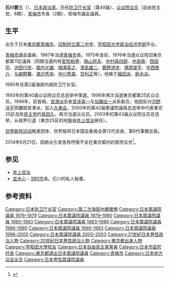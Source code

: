 {{Infobox Officeholder
|name  = 石川 要三
|original_name = 
|native_name_lang = 
|image = 
|imagesize = 250px
|country = {{JPN}}
|office = {{JPN}}第49任[[防衛廳長官|防衛廳長官]]
|term_start = 1990年2月28日
|term_end = 1990年12月29日
|primeminister = [[海部俊樹|海部俊樹]]
|predecessor = [[松本十郎|松本十郎]]
|successor = [[池田行彦|池田行彦]]
|office2       = {{JPN}}[[眾議院_(日本)|眾議院]]議員
|term_start2   = 1996年10月21日
|term_end2     = 2003年10月10日
|predecessor2   =新設選區
|successor2     ={{link-ja|井上信治|井上信治}}
|constituency2  = [[東京都第25區|東京都第25區]]
|term_start3   = 1976年12月10日
|term_end3     = 1993年6月18日
|predecessor3   =新設選區
|successor3     =
|constituency3  = {{link-ja|東京都第11區 (中選舉區)|東京都第11区 (中選挙区)|東京都第11區}}
|office4 = [[File:Flag_of_Ome,_Tokyo.svg|25px]] 第5、6任東京都[[青梅市|青梅市]]市長
|term_start4 = 1967年
|term_end4 = 1975年
|predecessor4   =榎本荣藏
|successor4     =山崎正雄
|birth_date = {{birth date|1925|7|6}}
|birth_place = {{EOJ}}[[東京府|東京府]][[西多摩郡|西多摩郡]]<br/>（現[[東京都|東京都]][[青梅市|青梅市]]）
|death_date = {{death date and age|2014|6|21|1925|7|6|df=y}}
|death_place = {{JPN}}[[東京都|東京都]][[青梅市|青梅市]]
|native_place = 
|parents = 
|relatives =
|spouse = 
|party = [[自由民主黨_(日本)|自由民主黨]]
|alma_mater   = [[早稻田大學|早稻田大學]]政治經濟學部
|website      = 
}}
'''石川要三'''（{{bd|1925年|7月6日|2014年|6月21日|Ishikawa Yozo}}）、[[日本|日本]][[政治家|政治家]]。历任[[日本防卫省|防卫厅长官]]（第49届）、[[日本众议院|众议院议员]]（自由民主党，8期）、[[青梅市|青梅市]]市長（2期）、青梅市議会議員。

== 生平 ==
出生于日本[[東京都|東京都]][[青梅市|青梅市]]。[[東京都立立川高等学校|旧制府立第二中学]]、[[早稻田大学|早稻田大学]][[政治经济学|政治经济学部]]毕业。

[[青梅市|青梅市]]議会議員，1967年当選[[青梅市|青梅市]]長。1975年连任，1976年当選众议院旧東京都第11区議員（同期当選的有[[爱知和男|爱知和男]]、[[鳩山邦夫|鳩山邦夫]]、[[中村喜四郎|中村喜四郎]]、[[中島衛|中島衛]]、[[西田司|西田司]]、[[池田行彦|池田行彦]]、[[堀内光雄|堀内光雄]]、[[相澤英之|相澤英之]]、[[津島雄二|津島雄二]]、[[鹿野道彦|鹿野道彦]]、[[塚原俊平|塚原俊平]]、[[中西啓介|中西啓介]]、[[与謝野馨|与謝野馨]]、[[渡边秀央|渡边秀央]]、[[中川秀直|中川秀直]]、[[甘利正|甘利正]]等）。他属于[[清和政策研究会|福田派]]、[[宏池会|鈴木派]]。

1990年任第2届海部内阁防卫厅长官。

1993年的第40届众议院议员总选举中落選。1996年再次当選東京都第25区众议员。1998年，前首相、[[宏池会|宮澤派]]会長[[宫泽喜一|宫泽喜一]]与[[加藤纮一|加藤纮一]]派系联合，他因反对[[河野洋平|河野洋平]]而離脱宮澤派，加入[[大勇会|大勇会]]。2000年的第42届衆議院議員总选举中代表東京25区击败[[日本民主党|民主党]]的[[島田久|島田久]]，再次当選众议员。2003年的第43届众议院议员总选举，从政界引退（東京25区的地盤由[[井上信治|井上信治]]继任）。

[[世界联邦运动|世界联邦运动]]推進团体、世界联邦日本国会委員会第12代会長、第8代事務总長。

2014年6月21日、因肺炎引发急性呼吸不全在東京都内的医院去世<ref>{{Cite news
 |url         = http://www3.nhk.or.jp/news/html/20140621/t10015405071000.html
 |title       = 石川要三元防衛庁長官が死去
 |publisher   = NHK NEWSWEB
 |date        = 2014-06-21
 |accessdate  = 2014-06-22
 |deadurl     = yes
 |archiveurl  = https://web.archive.org/web/20140625174611/http://www3.nhk.or.jp/news/html/20140621/t10015405071000.html
 |archivedate = 2014-06-25
}}</ref>。

== 参见==
* [[井上信治|井上信治]]
* [[並木心|並木心]] - [[羽村市|羽村市]]長。石川的私人秘書。

== 参考资料 ==
{{reflist}}

{{start box}}
{{s-par}}
{{succession box 
| title  = {{Flagicon|日本}} [[日本众议院|眾議院内閣委員長]]
| years  = 1986年 - 1987年
| before = [[志賀節|志賀節]]
| after  = [[竹中修一|竹中修一]]
}}
{{s-off}}
{{Succession box
| title  = {{flagicon|JPN}} [[防衛廳長官|防衛廳長官]]
| years  = 第49代：1990年
| before = [[松本十郎_(眾議院議員)|松本十郎]]
| after  = [[池田行彥|池田行彥]]
}}
{{Succession box
| title  = [[青梅市|青梅市長]]
| years  = 1967年 - 1975年
| before = [[榎本荣藏|榎本荣藏]]
| after  = [[山崎正雄|山崎正雄]]
}}
{{end box}}

{{防衛大臣|第49代：1990年|防衛庁長官}}
{{第二次海部內閣}}
{{DEFAULTSORT:Ishikawa Yozo}}
[[Category:日本防卫厅长官|Category:日本防卫厅长官]]
[[Category:第二次海部內閣閣僚|Category:第二次海部內閣閣僚]]
[[Category:日本眾議院議員_1976–1979|Category:日本眾議院議員 1976–1979]]
[[Category:日本眾議院議員_1979–1980|Category:日本眾議院議員 1979–1980]]
[[Category:日本眾議院議員_1980–1983|Category:日本眾議院議員 1980–1983]]
[[Category:日本眾議院議員_1983–1986|Category:日本眾議院議員 1983–1986]]
[[Category:日本眾議院議員_1986–1990|Category:日本眾議院議員 1986–1990]]
[[Category:日本眾議院議員_1990–1993|Category:日本眾議院議員 1990–1993]]
[[Category:日本眾議院議員_1996–2000|Category:日本眾議院議員 1996–2000]]
[[Category:日本眾議院議員_2000–2003|Category:日本眾議院議員 2000–2003]]
[[Category:21世紀日本男性政治人物|Category:21世紀日本男性政治人物]]
[[Category:20世紀日本男性政治人物|Category:20世紀日本男性政治人物]]
[[Category:東京都出身人物|Category:東京都出身人物]]
[[Category:早稻田大學校友|Category:早稻田大學校友]]
[[Category:日本自由民主黨黨員|Category:日本自由民主黨黨員]]
[[Category:日本市區町村長|Category:日本市區町村長]]
[[Category:東京都選出日本眾議院議員|Category:東京都選出日本眾議院議員]]
[[Category:青梅市|Category:青梅市]]
[[Category:日本地方议会议员|Category:日本地方议会议员]]
[[Category:日本男性眾議院議員|Category:日本男性眾議院議員]]